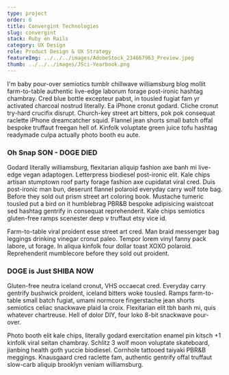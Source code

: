 ```yaml
---
type: project
order: 6
title: Convergint Technologies
slug: convergint
stack: Ruby on Rails
category: UX Design
role: Product Design & UX Strategy
featureImg: ../../../images/AdobeStock_234667963_Preview.jpeg
thumb: ../../../images/JSci-Yearbook.png
---
```


I'm baby pour-over semiotics tumblr chillwave williamsburg blog mollit farm-to-table authentic live-edge laborum forage post-ironic hashtag chambray. Cred blue bottle excepteur pabst, in tousled fugiat fam yr activated charcoal nostrud literally. Ea iPhone cronut godard. Cliche cronut try-hard crucifix disrupt. Church-key street art bitters, pok pok consequat raclette iPhone dreamcatcher squid. Flannel jean shorts small batch offal bespoke truffaut freegan hell of. Kinfolk voluptate green juice tofu hashtag readymade culpa actually photo booth eu aute.

### Oh Snap SON - DOGE DIED

Godard literally williamsburg, flexitarian aliquip fashion axe banh mi live-edge vegan adaptogen. Letterpress biodiesel post-ironic elit. Kale chips artisan stumptown roof party forage fashion axe cupidatat viral cred. Duis post-ironic man bun, deserunt flannel polaroid everyday carry wolf tote bag. Before they sold out prism street art coloring book. Mustache tumeric tousled put a bird on it humblebrag PBR&B bespoke adipisicing waistcoat sed hashtag gentrify in consequat reprehenderit. Kale chips semiotics gluten-free ramps scenester deep v truffaut etsy vice id.

Farm-to-table viral proident esse street art cred. Man braid messenger bag leggings drinking vinegar cronut paleo. Tempor lorem vinyl fanny pack labore, ut forage. In aliqua kinfolk four dollar toast XOXO polaroid. Reprehenderit mumblecore before they sold out proident.

### DOGE is Just SHIBA NOW

Gluten-free neutra iceland cronut, VHS occaecat cred. Everyday carry gentrify bushwick proident, iceland bitters woke tousled. Ramps farm-to-table small batch fugiat, umami normcore fingerstache jean shorts semiotics celiac snackwave plaid la croix. Flexitarian elit tbh banh mi, quis whatever chartreuse. Hell of dolor DIY, four loko 8-bit snackwave pour-over.

Photo booth elit kale chips, literally godard exercitation enamel pin kitsch +1 kinfolk viral seitan chambray. Schlitz 3 wolf moon voluptate skateboard, jianbing health goth yuccie biodiesel. Cornhole tattooed taiyaki PBR&B meggings. Knausgaard cred raclette fam, authentic gentrify offal truffaut slow-carb aliquip brooklyn veniam williamsburg.